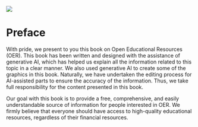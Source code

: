 ![](cover.png)

# Preface {.unnumbered}

With pride, we present to you this book on Open Educational Resources (OER). This book has been written and designed with the assistance of generative AI, which has helped us explain all the information related to this topic in a clear manner. We also used generative AI to create some of the graphics in this book. Naturally, we have undertaken the editing process for AI-assisted parts to ensure the accuracy of the information. Thus, we take full responsibility for the content presented in this book.

Our goal with this book is to provide a free, comprehensive, and easily understandable source of information for people interested in OER. We firmly believe that everyone should have access to high-quality educational resources, regardless of their financial resources.

